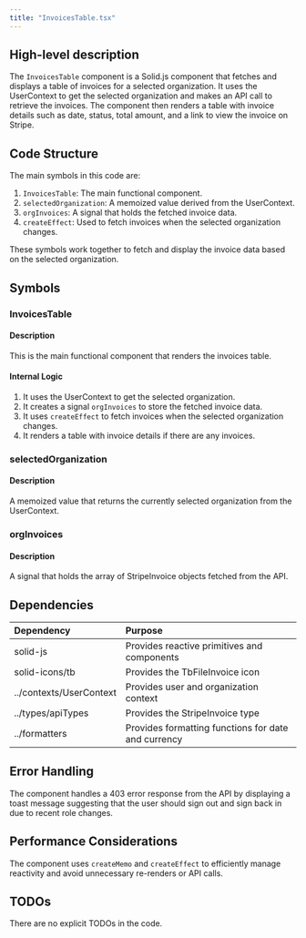 ```yaml
---
title: "InvoicesTable.tsx"
---
```


## High-level description
The `InvoicesTable` component is a Solid.js component that fetches and displays a table of invoices for a selected organization. It uses the UserContext to get the selected organization and makes an API call to retrieve the invoices. The component then renders a table with invoice details such as date, status, total amount, and a link to view the invoice on Stripe.

## Code Structure
The main symbols in this code are:
1. `InvoicesTable`: The main functional component.
2. `selectedOrganization`: A memoized value derived from the UserContext.
3. `orgInvoices`: A signal that holds the fetched invoice data.
4. `createEffect`: Used to fetch invoices when the selected organization changes.

These symbols work together to fetch and display the invoice data based on the selected organization.

## Symbols

### InvoicesTable
#### Description
This is the main functional component that renders the invoices table.

#### Internal Logic
1. It uses the UserContext to get the selected organization.
2. It creates a signal `orgInvoices` to store the fetched invoice data.
3. It uses `createEffect` to fetch invoices when the selected organization changes.
4. It renders a table with invoice details if there are any invoices.

### selectedOrganization
#### Description
A memoized value that returns the currently selected organization from the UserContext.

### orgInvoices
#### Description
A signal that holds the array of StripeInvoice objects fetched from the API.

## Dependencies
| Dependency | Purpose |
|:-----------|:--------|
| solid-js | Provides reactive primitives and components |
| solid-icons/tb | Provides the TbFileInvoice icon |
| ../contexts/UserContext | Provides user and organization context |
| ../types/apiTypes | Provides the StripeInvoice type |
| ../formatters | Provides formatting functions for date and currency |

## Error Handling
The component handles a 403 error response from the API by displaying a toast message suggesting that the user should sign out and sign back in due to recent role changes.

## Performance Considerations
The component uses `createMemo` and `createEffect` to efficiently manage reactivity and avoid unnecessary re-renders or API calls.

## TODOs
There are no explicit TODOs in the code.